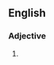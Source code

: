 {{also|meanspirited|mean-spirited}}
==English==

===Adjective===
{{en-adj}}

# {{alternative spelling of|mean-spirited|lang=en}}